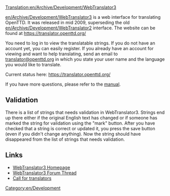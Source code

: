 [[Translation:en/Archive/Development/WebTranslator3]]


{{en/Manual/Base Set/Industries/Stub}}

[[en/Archive/Development/WebTranslator3]] is a web interface for translating OpenTTD. It was released in mid 2009, superseding the old [[en/Archive/Development/WebTranslator2]] interface.
The website can be found at [https://translator.openttd.org/ https://translator.openttd.org/]

You need to log in to view the translatable strings. If you do not have an account yet, you can easily register.
If you already have an account for viewing and want to help translating, send an email to [mailto:translator@openttd.org translator@openttd.org] in which you state your user name and the language you would like to translate.

Current status here: https://translator.openttd.org/

If you have more questions, please refer to the [http://bundles.openttdcoop.org/eints/nightlies/LATEST/docs/usage.html manual].

== Validation ==
There is a list of strings that needs validation in WebTranslator3. Strings end up there either if the original English text has changed or if someone has marked the string for validation using the "mark" button. After you have checked that a string is correct or updated it, you press the save button (even if you didn't change anything). Now the string should have disappeared from the list of strings that needs validation.

== Links ==
*[https://translator.openttd.org/ WebTranslator3 Homepage]
*[https://www.tt-forums.net/viewtopic.php?f=29&t=44018 WebTranslator3 Forum Thread]
*[https://www.tt-forums.net/viewtopic.php?f=29&t=44214 Call for translators]

[[Category:en/Development]]